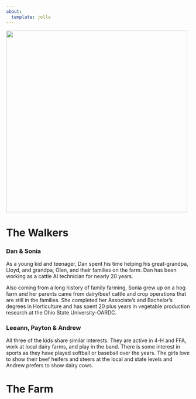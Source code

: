 ```yaml
---
about:
  template: jolla
---
```


![](20230903_121233.jpg){width="495"}

# The Walkers

### Dan & Sonia

As a young kid and teenager, Dan spent his time helping his great-grandpa, Lloyd, and grandpa, Olen, and their families on the farm. Dan has been working as a cattle AI technician for nearly 20 years.

Also coming from a long history of family farming, Sonia grew up on a hog farm and her parents came from dairy/beef cattle and crop operations that are still in the families. She completed her Associate's and Bachelor's degrees in Horticulture and has spent 20 plus years in vegetable production research at the Ohio State University-OARDC.

### Leeann, Payton & Andrew

All three of the kids share similar interests. They are active in 4-H and FFA, work at local dairy farms, and play in the band. There is some interest in sports as they have played softball or baseball over the years. The girls love to show their beef heifers and steers at the local and state levels and Andrew prefers to show dairy cows.

# The Farm
